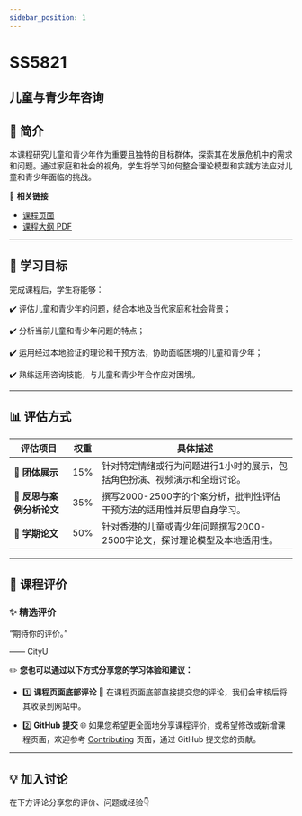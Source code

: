 ```yaml
---
sidebar_position: 1
---
```


# SS5821
## 儿童与青少年咨询

## **📘 简介**
本课程研究儿童和青少年作为重要且独特的目标群体，探索其在发展危机中的需求和问题。通过家庭和社会的视角，学生将学习如何整合理论模型和实践方法应对儿童和青少年面临的挑战。

🔗 **相关链接**
- [课程页面](https://www.cityu.edu.hk/catalogue/pg/202425/course/SS5821.htm)
- [课程大纲 PDF](https://www.cityu.edu.hk/catalogue/pg/202425/course/SS5821.pdf)

---

## **🎯 学习目标**

完成课程后，学生将能够：

✔️ 评估儿童和青少年的问题，结合本地及当代家庭和社会背景；

✔️ 分析当前儿童和青少年问题的特点；

✔️ 运用经过本地验证的理论和干预方法，协助面临困境的儿童和青少年；

✔️ 熟练运用咨询技能，与儿童和青少年合作应对困境。

---

## **📊 评估方式**

| **评估项目**             | **权重** | **具体描述**                                                                                       |
|------------------------|---------|---------------------------------------------------------------------------------------------------|
| **🎤 团体展示**          | 15%     | 针对特定情绪或行为问题进行1小时的展示，包括角色扮演、视频演示和全班讨论。                                                |
| **📄 反思与案例分析论文** | 35%     | 撰写2000-2500字的个案分析，批判性评估干预方法的适用性并反思自身学习。                                                 |
| **📄 学期论文**          | 50%     | 针对香港的儿童或青少年问题撰写2000-2500字论文，探讨理论模型及本地适用性。                                              |

---

## **💬 课程评价**

### ✨ **精选评价**
<div className={commentStyles.commentBox}>
    <p className={commentStyles.commentText}>
        “期待你的评价。”
    </p>
    <p className={commentStyles.commentAuthor}>—— CityU</p>
</div>

✏️ **您也可以通过以下方式分享您的学习体验和建议：**

- 1️⃣ **课程页面底部评论**
💬 在课程页面底部直接提交您的评论，我们会审核后将其收录到网站中。

- 2️⃣ **GitHub 提交**
🌐 如果您希望更全面地分享课程评价，或希望修改或新增课程页面，欢迎参考 [Contributing](https://penjc.github.io/CityU/contributing) 页面，通过 GitHub 提交您的贡献。

---

## **💡 加入讨论**

在下方评论分享您的评价、问题或经验👇
<Utterances />
